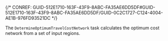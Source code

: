 

{/* CONREF: GUID-512E1710-163F-43F9-8ABC-FA35AE6DD5DF#GUID-512E1710-163F-43F9-8ABC-FA35AE6DD5DF/GUID-0C2C1727-C124-4004-AE1B-976FD93521DC  */}

The `DetermineOptimumTravelCostNetwork`  task calculates the optimum cost network from a set of input regions.
